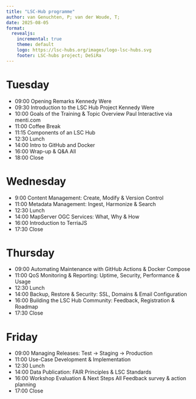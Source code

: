 ```yaml
---
title: "LSC-Hub programme"
author: van Genuchten, P; van der Woude, T;
date: 2025-08-05
format:
  revealjs:
    incremental: true
    theme: default
    logo: https://lsc-hubs.org/images/logo-lsc-hubs.svg
    footer: LSC-hubs project; DeSiRa
---
```


# Tuesday
 
- 09:00 Opening Remarks Kennedy Were
- 09:30 Introduction to the LSC Hub Project Kennedy Were 
- 10:00 Goals of the Training & Topic Overview Paul Interactive via menti.com
- 11:00 Coffee Break
- 11:15 Components of an LSC Hub 
- 12:30 Lunch
- 14:00 Intro to GitHub and Docker 
- 16:00 Wrap-up & Q&A All
- 18:00 Close

# Wednesday

- 9:00 Content Management: Create, Modify & Version Control 
- 11:00 Metadata Management: Ingest, Harmonize & Search 
- 12:30 Lunch
- 14:00 MapServer OGC Services: What, Why & How 
- 16:00 Introduction to TerriaJS 
- 17:30 Close

# Thursday

- 09:00 Automating Maintenance with GitHub Actions & Docker Compose
- 11:00 QoS Monitoring & Reporting: Uptime, Security, Performance & Usage
- 12:30 Lunch
- 14:00 Backup, Restore & Security: SSL, Domains & Email Configuration
- 16:00 Building the LSC Hub Community: Feedback, Registration & Roadmap
- 17:30 Close

# Friday

- 09:00 Managing Releases: Test → Staging → Production 
- 11:00 Use-Case Development & Implementation 
- 12:30 Lunch
- 14:00 Data Publication: FAIR Principles & LSC Standards 
- 16:00 Workshop Evaluation & Next Steps All Feedback survey & action planning
- 17:00 Close